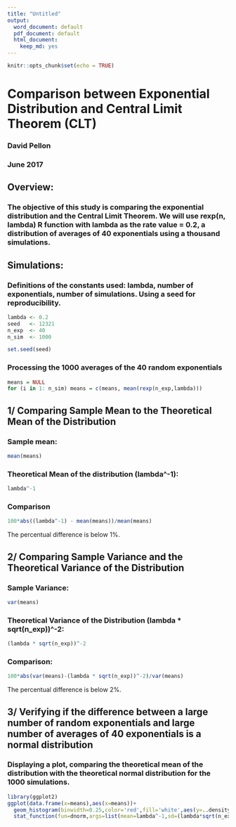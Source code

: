 ```yaml
---
title: "Untitled"
output:
  word_document: default
  pdf_document: default
  html_document:
    keep_md: yes
---
```


```r
knitr::opts_chunk$set(echo = TRUE)
```

# Comparison between Exponential Distribution and Central Limit Theorem (CLT)

### David Pellon
### June 2017

## Overview:
### The objective of this study is comparing the exponential distribution and the Central Limit Theorem. We will use rexp(n, lambda) R function with lambda as the rate value = 0.2, a distribution of averages of 40 exponentials using a thousand simulations.

## Simulations:

### Definitions of the constants used: lambda, number of exponentials, number of simulations. Using a seed for reproducibility.

```r
lambda <- 0.2
seed   <- 12321
n_exp  <- 40
n_sim  <- 1000

set.seed(seed)
```

### Processing the 1000 averages of the 40 random exponentials

```r
means = NULL
for (i in 1: n_sim) means = c(means, mean(rexp(n_exp,lambda)))

```

## 1/ Comparing Sample Mean to the Theoretical Mean of the Distribution

### Sample mean:

```r
mean(means)
```
### Theoretical Mean of the distribution (lambda^-1):

```r
lambda^-1
```
### Comparison

```r
100*abs((lambda^-1) - mean(means))/mean(means)
```
The percentual difference is below 1%.

## 2/ Comparing Sample Variance and the Theoretical Variance of the Distribution

### Sample Variance:

```r
var(means)
```

### Theoretical Variance of the Distribution (lambda * sqrt(n_exp))^-2:

```r
(lambda * sqrt(n_exp))^-2
```

### Comparison:
```r
100*abs(var(means)-(lambda * sqrt(n_exp))^-2)/var(means)
```
The percentual difference is below 2%.

## 3/ Verifying if the difference between a large number of random exponentials and large number of averages of 40 exponentials is a normal distribution 

### Displaying a plot, comparing the theoretical mean of the distribution with the theoretical normal distribution for the 1000 simulations.

```r
library(ggplot2)
ggplot(data.frame(x=means),aes(x=means))+
  geom_histogram(binwidth=0.25,color='red',fill='white',aes(y=..density..)) +
  stat_function(fun=dnorm,args=list(mean=lambda^-1,sd=(lambda*sqrt(n_exp))^-1),size=2)+ labs(title="Verifying if the distribution is normal")+xlab("Sample Mean")+ylab("Density")
  
```











